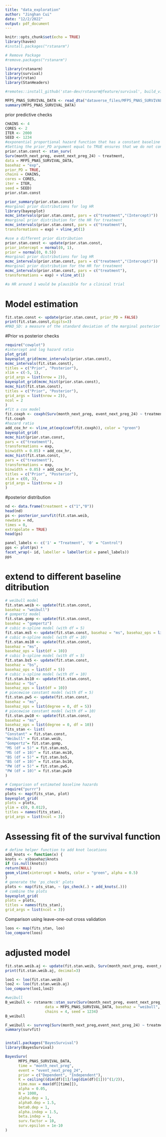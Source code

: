 ```yaml
---
title: "data_exploration"
author: "Jinghan Cui"
date: "12/2/2022"
output: pdf_document
---
```


```r
knitr::opts_chunk$set(echo = TRUE)
library(haven)
#install.packages("rstanarm")

# Remove Package
#remove.packages("rstanarm")

library(rstanarm)
library(survival)
library(rstan)
library(StanHeaders)

#remotes::install_github('stan-dev/rstanarm@feature/survival', build_vignettes = FALSE)

```

```r
MFPS_PNAS_SURVIVAL_DATA <- read_dta("dataverse_files/MFPS_PNAS_SURVIVAL_DATA.dta")
summary(MFPS_PNAS_SURVIVAL_DATA)

```
prior predictive checks
```r
CHAINS <- 4
CORES <- 2
ITER <- 2000
SEED <- 1234
#exponential proportional hazard function that has a constant baseline hazard.
#Setting the prior_PD argument equal to TRUE ensures that we do not condition on the outcome data and instead draw samples only from the prior distributions.
prior.stan.const <- stan_surv(
Surv(month_next_preg, event_next_preg_24) ~ treatment,
data = MFPS_PNAS_SURVIVAL_DATA,
basehaz = "exp",
prior_PD = TRUE,
chains = CHAINS,
cores = CORES,
iter = ITER,
seed = SEED)
prior.stan.const

prior_summary(prior.stan.const)
#marginal prior distributions for log HR
library(bayesplot)
mcmc_intervals(prior.stan.const, pars = c("treatment","(Intercept)"))
#marginal prior distribution for the HR for treatment
mcmc_intervals(prior.stan.const, pars = c("treatment"),
transformations = exp) + vline_at(1)

#use a different prior distribution
prior.stan.const <- update(prior.stan.const,
prior_intercept = normal(0, 1),
prior = normal(0, 0.5))
#marginal prior distributions for log HR
mcmc_intervals(prior.stan.const, pars = c("treatment","(Intercept)"))
#marginal prior distribution for the HR for treatment
mcmc_intervals(prior.stan.const, pars = c("treatment"),
transformations = exp) + vline_at(1)

#a HR around 1 would be plausible for a clinical trial

```
# Model estimation
```r
fit.stan.const <- update(prior.stan.const, prior_PD = FALSE)
print(fit.stan.const,digits=3)
#MAD_SD: a measure of the standard deviation of the marginal posterior distribution of the treatment effect. it is based on a scaling of the Median Absolute Deviation (MAD) from the posterior median of the treatment effect.
```
#Prior vs posterior checks

```r
require("cowplot")
#intercept and log hazard ratio
plot_grid(
bayesplot_grid(mcmc_intervals(prior.stan.const),
mcmc_intervals(fit.stan.const),
titles = c("Prior", "Posterior"),
xlim = c(-5, 1),
grid_args = list(nrow = 2)),
bayesplot_grid(mcmc_hist(prior.stan.const),
mcmc_hist(fit.stan.const),
titles = c("Prior", "Posterior"),
grid_args = list(nrow = 2)),
ncol = 2
)
#fit a cox model
fit.coxph <- coxph(Surv(month_next_preg, event_next_preg_24) ~ treatment,data = MFPS_PNAS_SURVIVAL_DATA, x = TRUE)
fit.coxph
#hazard ratio
add_cox_hr <- vline_at(exp(coef(fit.coxph)), color = "green")
bayesplot_grid(
mcmc_hist(prior.stan.const,
pars = c("treatment"),
transformations = exp,
binwidth = 0.05) + add_cox_hr,
mcmc_hist(fit.stan.const,
pars = c("treatment"),
transformations = exp,
binwidth = 0.05) + add_cox_hr,
titles = c("Prior", "Posterior"),
xlim = c(0, 3),
grid_args = list(nrow = 2)
)


```
#posterior distribution
```r
nd <- data.frame(treatment = c("1","0"))
head(nd)
ps <- posterior_survfit(fit.stan.weib,
newdata = nd,
times = 0,
extrapolate = TRUE)
head(ps)

panel_labels <- c('1' = "Treatment", '0' = "Control")
pps <- plot(ps) +
facet_wrap(~ id, labeller = labeller(id = panel_labels))
pps
```



# extend to different baseline ditribution
```r
# weibull model
fit.stan.weib <- update(fit.stan.const,
basehaz = "weibull")
# gompertz model
fit.stan.gomp <- update(fit.stan.const,
basehaz = "gompertz")
# cubic m-spline model (with df = 5)
fit.stan.ms5 <- update(fit.stan.const, basehaz = "ms", basehaz_ops = list(df = 5))
# cubic m-spline model (with df = 10)
fit.stan.ms10 <- update(fit.stan.const,
basehaz = "ms",
basehaz_ops = list(df = 10))
# cubic b-spline model (with df = 5)
fit.stan.bs5 <- update(fit.stan.const,
basehaz = "bs",
basehaz_ops = list(df = 5))
# cubic s-spline model (with df = 10)
fit.stan.bs10 <- update(fit.stan.const,
basehaz = "bs",
basehaz_ops = list(df = 10))
# piecewise constant model (with df = 5)
fit.stan.pw5 <- update(fit.stan.const,
basehaz = "ms",
basehaz_ops = list(degree = 0, df = 5))
# piecewise constant model (with df = 10)
fit.stan.pw10 <- update(fit.stan.const,
basehaz = "ms",
basehaz_ops = list(degree = 0, df = 10))
fits_stan <- list(
"Constant" = fit.stan.const,
"Weibull" = fit.stan.weib,
"Gompertz"= fit.stan.gomp,
"MS (df = 5)" = fit.stan.ms5,
"MS (df = 10)" = fit.stan.ms10,
"BS (df = 5)" = fit.stan.bs5,
"BS (df = 10)" = fit.stan.bs10,
"PW (df = 5)" = fit.stan.pw5,
"PW (df = 10)" = fit.stan.pw10
)

# Comparison of estimated baseline hazards
require("purrr")
plots <- map(fits_stan, plot)
bayesplot_grid(
plots = plots,
ylim = c(0, 0.012),
titles = names(fits_stan),
grid_args = list(ncol = 3))
```
# Assessing fit of the survival function
```r
# define helper function to add knot locations
add_knots <- function(x) {
knots <- x$basehaz$knots
if (is.null(knots))
return(NULL)
geom_vline(xintercept = knots, color = "green", alpha = 0.5)
}
# generate the 'ps_check' plots
plots <- map(fits_stan, ~ (ps_check(.) + add_knots(.)))
# combine the plots
bayesplot_grid(
plots = plots,
titles = names(fits_stan),
grid_args = list(ncol = 3))
```

Comparison using leave-one-out cross validation

```r
loos <- map(fits_stan, loo)
loo_compare(loos)

```

# adjusted model
```r
fit.stan.weib.aj <- update(fit.stan.weib, Surv(month_next_preg, event_next_preg_24) ~ treatment+age_group_bl+edu_primary_bl+ever_use_bl+religion_r_bl+ethnicity_r_bl)
print(fit.stan.weib.aj, decimal=3)

loo1 <- loo(fit.stan.weib)
loo2 <- loo(fit.stan.weib.aj)
loo_compare(loo1,loo2)

```



```r
#weibull
B_weibull <- rstanarm::stan_surv(Surv(month_next_preg, event_next_preg_24) ~ treatment, 
                  data = MFPS_PNAS_SURVIVAL_DATA, basehaz = "weibull", 
                  chains = 4, seed = 1234)
B_weibull

F_weibull <- survreg(Surv(month_next_preg,event_next_preg_24) ~ treatment, data = MFPS_PNAS_SURVIVAL_DATA, dist = "weibull")
summary(survfit)


```
```r

```


```r
install.packages("BayesSurvival")
library(BayesSurvival)

BayesSurv(
      MFPS_PNAS_SURVIVAL_DATA,
      time = "month_next_preg",
      event = "event_next_preg_24",
      prior = c("Dependent", "Independent"),
      K = ceiling((dim(df)[1]/log(dim(df)[1]))^(1/2)),
      time.max = max(df[[time]]),
      alpha = 0.05,
      N = 1000,
      alpha.dep = 1,
      alpha0.dep = 1.5,
      beta0.dep = 1,
      alpha.indep = 1.5,
      beta.indep = 1,
      surv.factor = 10,
      surv.epsilon = 1e-10
)

```


